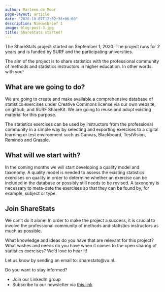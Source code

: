 ```yaml
---
author: Marleen de Moor
page-layout: article
date: "2020-10-07T12:52:36+06:00"
description: Nieuwsbrief 1
image: blog-post-3.jpg
title: ShareStats started!
---
```


The ShareStats project started on September 1, 2020. The project runs for 2 years and is funded by SURF and the  participating universities.

The aim of the project is to share statistics with the professional community of methods and statistics instructors in higher education. In other words: with you! 

## What are we going to do?

We are going to create and make available a comprehensive database of statistics exercises under Creative Commons license via our own website, on github, and SURF ShareKit. We are going to reuse and adopt existing material for this purpose.

The statistics exercises can be used by instructors from the professional community in a simple way by selecting and exporting exercises to a digital learning or test environment such as Canvas, Blackboard, TestVision, Remindo and Grasple.

## What will we start with?

In the coming months we will start developing a quality model and taxonomy. A quality model is needed to assess the existing statistics exercises on quality in order to determine whether an exercise can be included in the database or possibly still needs to be revised. A taxonomy is necessary to meta-date the exercises so that they can be found by, for example, subject or type.

## Join ShareStats

We can't do it alone! In order to make the project a success, it is crucial to involve the professional community of methods and statistics instructors as much as possible.

What knowledge and ideas do you have that are relevant for this project? What wishes and needs do you have when it comes to the open sharing of statistics exercises? We'd love to hear it! 

Let us know by sending an email to:
sharestats@vu.nl..

Do you want to stay informed?

- Join our LinkedIn group
- Subscribe to our newsletter via [this link](https://forms.gle/sQQXngFM3hkg4twh8)